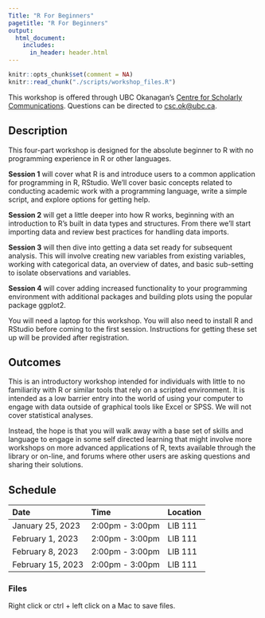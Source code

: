 ```yaml
---
Title: "R For Beginners"
pagetitle: "R For Beginners"
output:
  html_document:
    includes:
      in_header: header.html
---
```

```r
knitr::opts_chunk$set(comment = NA)
knitr::read_chunk("./scripts/workshop_files.R")
```

This workshop is offered through UBC Okanagan's [Centre for Scholarly Communications](https://csc.ok.ubc.ca). Questions can be directed to [csc.ok@ubc.ca](mailto:csc.ok@ubc.ca).

## Description

This four-part workshop is designed for the absolute beginner to R with no programming experience in R or other languages.

**Session 1** will cover what R is and introduce users to a common application for programming in R, RStudio. We'll cover basic concepts related to conducting academic work with a programming language, write a simple script, and explore options for getting help.

**Session 2** will get a little deeper into how R works, beginning with an introduction to R's built in data types and structures. From there we'll start importing data and review best practices for handling data imports.

**Session 3** will then dive into getting a data set ready for subsequent analysis. This will involve creating new variables from existing variables, working with categorical data, an overview of dates, and basic sub-setting to isolate observations and variables.

**Session 4** will cover adding increased functionality to your programming environment with additional packages and building plots using the popular package ggplot2.

You will need a laptop for this workshop. You will also need to install R and RStudio before coming to the first session. Instructions for getting these set up will be provided after registration.

## Outcomes

This is an introductory workshop intended for individuals with little to no familiarity with R or similar tools that rely on a scripted environment. It is intended as a low barrier entry into the world of using your computer to engage with data outside of graphical tools like Excel or SPSS. We will not cover statistical analyses.

Instead, the hope is that you will walk away with a base set of skills and language to engage in some self directed learning that might involve more workshops on more advanced applications of R, texts available through the library or on-line, and forums where other users are asking questions and sharing their solutions.

## Schedule

| Date | Time | Location |
| :- | :- | :- |
| January 25, 2023 | 2:00pm - 3:00pm | LIB 111 |
| February 1, 2023 | 2:00pm - 3:00pm | LIB 111 |
| February 8, 2023 | 2:00pm - 3:00pm | LIB 111 |
| February 15, 2023 | 2:00pm - 3:00pm | LIB 111 |

### Files

Right click or ctrl + left click on a Mac to save files.

```r
```
